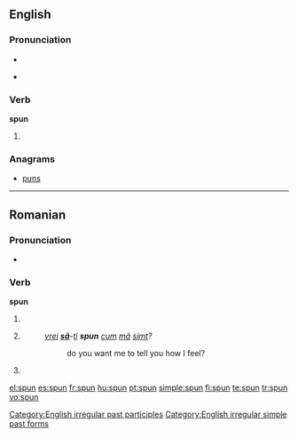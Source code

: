 ==English==

===Pronunciation===
* {{IPA|/'spʌn/}}
* {{audio|en-us-spun.ogg|Audio (US)}}
*: {{rhymes|ʌn}}

===Verb===
'''spun'''

# {{past of|[[spin]]}}

===Anagrams===
* [[puns]]

[[Category:English irregular past participles]]
[[Category:English irregular simple past forms]]

----

==Romanian==

===Pronunciation===
* {{IPA|[spun]|lang=ro}}

===Verb===
'''spun'''

# {{ro-form-verb|1s|pres|spune}}
# {{ro-form-verb|1s|sub|spune}}
#: ''[[vrei]] '''[[să]]'''-[[îţi|ţi]] '''spun''' [[cum]] [[mă]] [[simt]]?''
#:: do you want me to tell you how I feel?
# {{ro-form-verb|3p|pres|spune}}

[[el:spun]]
[[es:spun]]
[[fr:spun]]
[[hu:spun]]
[[pt:spun]]
[[simple:spun]]
[[fi:spun]]
[[te:spun]]
[[tr:spun]]
[[vo:spun]]